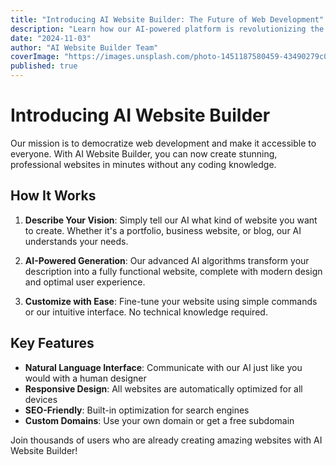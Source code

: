 ```yaml
---
title: "Introducing AI Website Builder: The Future of Web Development"
description: "Learn how our AI-powered platform is revolutionizing the way websites are created, making it easier than ever for anyone to build their dream website."
date: "2024-11-03"
author: "AI Website Builder Team"
coverImage: "https://images.unsplash.com/photo-1451187580459-43490279c0fa?ixlib=rb-1.2.1&auto=format&fit=crop&w=1350&q=80"
published: true
---
```


# Introducing AI Website Builder

Our mission is to democratize web development and make it accessible to everyone. With AI Website Builder, you can now create stunning, professional websites in minutes without any coding knowledge.

## How It Works

1. **Describe Your Vision**: Simply tell our AI what kind of website you want to create. Whether it's a portfolio, business website, or blog, our AI understands your needs.

2. **AI-Powered Generation**: Our advanced AI algorithms transform your description into a fully functional website, complete with modern design and optimal user experience.

3. **Customize with Ease**: Fine-tune your website using simple commands or our intuitive interface. No technical knowledge required.

## Key Features

- **Natural Language Interface**: Communicate with our AI just like you would with a human designer
- **Responsive Design**: All websites are automatically optimized for all devices
- **SEO-Friendly**: Built-in optimization for search engines
- **Custom Domains**: Use your own domain or get a free subdomain

Join thousands of users who are already creating amazing websites with AI Website Builder!
